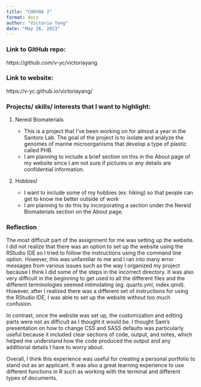 ```yaml
---
title: "CHOYOA 2"
format: docx
author: "Victoria Yang"
date: "May 26, 2023"
---
```


### Link to GitHub repo:
https://github.com/v-yc/victoriayang

### Link to website:
https://v-yc.github.io/victoriayang/

### Projects/ skills/ interests that I want to highlight:

1.  Nereid Biomaterials

    -   This is a project that I've been working on for almost a year in the Santoro Lab. The goal of the project is to isolate and analyze the genomes of marine microorganisms that develop a type of plastic called PHB.
    -   I am planning to include a brief section on this in the About page of my website since I am not sure if pictures or any details are confidential information.

2.  Hobbies!

    -   I want to include some of my hobbies (ex: hiking) so that people can get to know me better outside of work
    -   I am planning to do this by incorporating a section under the Nereid Biomaterials section on the About page.
    
### Reflection

The most difficult part of the assignment for me was setting up the website. I did not realize that there was an option to set up the website using the RStudio IDE so I tried to follow the instructions using the command line option. However, this was unfamiliar to me and I ran into many error messages from various issues such as the way I organized my project because I think I did some of the steps in the incorrect directory. It was also very difficult in the beginning to get used to all the different files and the different terminologies seemed intimidating (eg. quarto.yml, index.qmd). However, after I realized there was a different set of instructions for using the RStudio IDE, I was able to set up the website without too much confusion.

In contrast, once the website was set up, the customization and editing parts were not as difficult as I thought it would be. I thought Sam's presentation on how to change CSS and SASS defaults was particularly useful because it included clear sections of code, output, and notes, which helped me understand how the code produced the output and any additional details I have to worry about.

Overall, I think this experience was useful for creating a personal portfolio to stand out as an applicant. It was also a great learning experience to use different functions in R such as working with the terminal and different types of documents.
